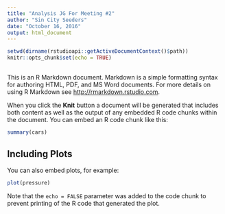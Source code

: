 ```yaml
---
title: "Analysis JG For Meeting #2"
author: "Sin City Seeders"
date: "October 16, 2016"
output: html_document
---
```




```r
setwd(dirname(rstudioapi::getActiveDocumentContext()$path))
knitr::opts_chunk$set(echo = TRUE)


```

## 

This is an R Markdown document. Markdown is a simple formatting syntax for authoring HTML, PDF, and MS Word documents. For more details on using R Markdown see <http://rmarkdown.rstudio.com>.

When you click the **Knit** button a document will be generated that includes both content as well as the output of any embedded R code chunks within the document. You can embed an R code chunk like this:

```r
summary(cars)
```

## Including Plots

You can also embed plots, for example:

```r
plot(pressure)
```

Note that the `echo = FALSE` parameter was added to the code chunk to prevent printing of the R code that generated the plot.
